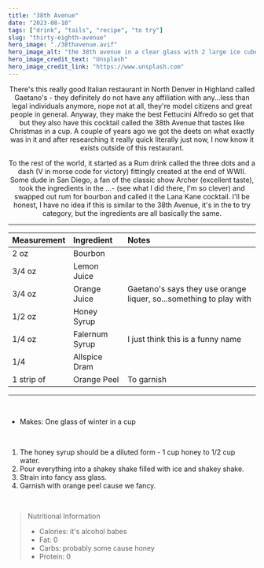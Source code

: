 ---
title: "38th Avenue"
date: "2023-08-10"
tags: ["drink", "tails", "recipe", "to try"]
slug: "thirty-eighth-avenue"
hero_image: "./38thavenue.avif"
hero_image_alt: "the 38th avenue in a clear glass with 2 large ice cubes"
hero_image_credit_text: "Unsplash"
hero_image_credit_link: "https://www.unsplash.com"
---

<div align="center">

There's this really good Italian restaurant in North Denver in Highland called Gaetano's - they definitely do not have any affiliation with any...less than legal individuals anymore, nope not at all, they're model citizens and great people in general. Anyway, they make the best Fettucini Alfredo so get that but they also have this cocktail called the 38th Avenue that tastes like Christmas in a cup. A couple of years ago we got the deets on what exactly was in it and after researching it really quick literally just now, I now know it exists outside of this restaurant.

To the rest of the world, it started as a Rum drink called the three dots and a dash (V in morse code for victory) fittingly created at the end of WWII. Some dude in San Diego, a fan of the classic show Archer (excellent taste), took the ingredients in the ...- (see what I did there, I'm so clever) and swapped out rum for bourbon and called it the Lana Kane cocktail. I'll be honest, I have no idea if this is similar to the 38th Avenue, it's in the to try category, but the ingredients are all basically the same.

---

| Measurement | Ingredient     | Notes                                                              |
| :---------- | :------------- | :----------------------------------------------------------------- |
| 2 oz        | Bourbon        |                                                                    |
| 3/4 oz      | Lemon Juice    |                                                                    |
| 3/4 oz      | Orange Juice   | Gaetano's says they use orange liquer, so...something to play with |
| 1/2 oz      | Honey Syrup    |                                                                    |
| 1/4 oz      | Falernum Syrup | I just think this is a funny name                                  |
| 1/4         | Allspice Dram  |                                                                    |
| 1 strip of  | Orange Peel    | To garnish                                                         |

</div>

---

<br />

- Makes: One glass of winter in a cup

<br />

1. The honey syrup should be a diluted form - 1 cup honey to 1/2 cup water.
2. Pour everything into a shakey shake filled with ice and shakey shake.
3. Strain into fancy ass glass.
4. Garnish with orange peel cause we fancy.

<br />

> Nutritional Information
>
> - Calories: it's alcohol babes
> - Fat: 0
> - Carbs: probably some cause honey
> - Protein: 0
